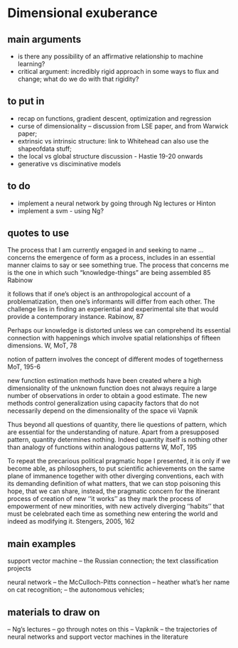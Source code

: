 # Dimensional exuberance

## main arguments

- is there any possibility of an affirmative relationship to machine learning?
- critical argument: incredibly rigid approach in some ways to flux and change; what do we do with that rigidity?

## to put in
- recap on functions, gradient descent, optimization and regression
- curse of dimensionality -- discussion from LSE paper, and from Warwick paper;
- extrinsic vs intrinsic structure: link to Whitehead can also use the shapeofdata stuff;
- the local vs global structure discussion - Hastie 19-20 onwards
- generative vs disciminative models

## to do 
- implement a neural network by going through Ng lectures or Hinton
- implement a svm - using Ng?

## quotes to use

The process that I am currently engaged in and seeking to name  ... concerns the emergence of form as a process, includes in an essential manner claims to say or see something true. The process that concerns me is the one in which such "knowledge-things" are being assembled 85 Rabinow

it follows that if one's object is an anthropological account of a problematization, then one's informants will differ from each other. The challenge lies in finding an experiential and experimental site that would provide a contemporary instance. Rabinow, 87

Perhaps our knowledge is distorted unless we can comprehend its essential connection with happenings which involve spatial relationships of fifteen dimensions. W, MoT, 78

notion of pattern involves the concept of different modes of togetherness MoT, 195-6

new function estimation methods have been created where a high dimensionality of the unknown function does not always require a large number of observations in order to obtain a good estimate. The new methods control generalization using capacity factors that do not necessarily depend on the dimensionality of the space vii Vapnik

Thus beyond all questions of quantity, there lie questions of pattern, which are essential for the understanding of nature. Apart from a presupposed pattern, quantity determines nothing. Indeed quantity itself is nothing other than analogy of functions within analogous patterns W, MoT, 195

To repeat the precarious political pragmatic hope I presented, it is only if we become able, as philosophers, to put scientific achievements on the same plane of immanence together with other diverging conventions, each with its demanding definition of what matters, that we can stop poisoning this hope, that we can share, instead, the pragmatic concern for the itinerant process of creation of new ‘‘it works’’ as they mark the process of empowerment of new minorities, with new actively diverging ‘‘habits’’ that must be celebrated each time as something new entering the world and indeed as modifying it. Stengers, 2005, 162

## main examples

support vector machine -- the Russian connection; the text classification projects

neural  network -- the McCulloch-Pitts connection -- heather what's her name on cat recognition; -- the autonomous vehicles; 

## materials to draw on 
-- Ng's lectures  -- go through notes on this
-- Vapknik
-- the trajectories of neural networks and support vector machines in the literature

```r
```
